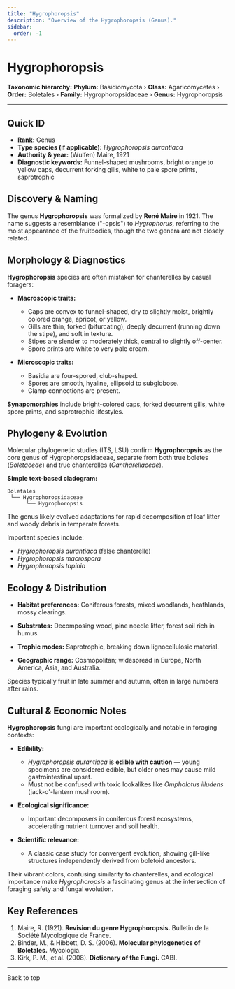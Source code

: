 ```yaml
---
title: "Hygrophoropsis"
description: "Overview of the Hygrophoropsis (Genus)."
sidebar:
  order: -1
---
```



# Hygrophoropsis <Badge variant="note" text="Genus" />

**Taxonomic hierarchy:** **Phylum:** Basidiomycota › **Class:** Agaricomycetes › **Order:** Boletales › **Family:** Hygrophoropsidaceae › **Genus:** Hygrophoropsis

---

## Quick ID
* **Rank:** Genus  
* **Type species (if applicable):** _Hygrophoropsis aurantiaca_  
* **Authority & year:** (Wulfen) Maire, 1921  
* **Diagnostic keywords:** Funnel-shaped mushrooms, bright orange to yellow caps, decurrent forking gills, white to pale spore prints, saprotrophic  

## Discovery & Naming
The genus **Hygrophoropsis** was formalized by **René Maire** in 1921. The name suggests a resemblance ("-opsis") to _Hygrophorus_, referring to the moist appearance of the fruitbodies, though the two genera are not closely related.

## Morphology & Diagnostics
**Hygrophoropsis** species are often mistaken for chanterelles by casual foragers:

- **Macroscopic traits:**
  - Caps are convex to funnel-shaped, dry to slightly moist, brightly colored orange, apricot, or yellow.
  - Gills are thin, forked (bifurcating), deeply decurrent (running down the stipe), and soft in texture.
  - Stipes are slender to moderately thick, central to slightly off-center.
  - Spore prints are white to very pale cream.

- **Microscopic traits:**
  - Basidia are four-spored, club-shaped.
  - Spores are smooth, hyaline, ellipsoid to subglobose.
  - Clamp connections are present.

**Synapomorphies** include bright-colored caps, forked decurrent gills, white spore prints, and saprotrophic lifestyles.

## Phylogeny & Evolution
Molecular phylogenetic studies (ITS, LSU) confirm **Hygrophoropsis** as the core genus of Hygrophoropsidaceae, separate from both true boletes (_Boletaceae_) and true chanterelles (_Cantharellaceae_).

**Simple text-based cladogram:**
```
Boletales
 └── Hygrophoropsidaceae
      └── Hygrophoropsis
```
The genus likely evolved adaptations for rapid decomposition of leaf litter and woody debris in temperate forests.

Important species include:

- _Hygrophoropsis aurantiaca_ (false chanterelle)
- _Hygrophoropsis macrospora_
- _Hygrophoropsis tapinia_

## Ecology & Distribution
- **Habitat preferences:** Coniferous forests, mixed woodlands, heathlands, mossy clearings.
- **Substrates:** Decomposing wood, pine needle litter, forest soil rich in humus.
- **Trophic modes:** Saprotrophic, breaking down lignocellulosic material.

- **Geographic range:** Cosmopolitan; widespread in Europe, North America, Asia, and Australia.

Species typically fruit in late summer and autumn, often in large numbers after rains.

## Cultural & Economic Notes
**Hygrophoropsis** fungi are important ecologically and notable in foraging contexts:

- **Edibility:**
  - _Hygrophoropsis aurantiaca_ is **edible with caution** — young specimens are considered edible, but older ones may cause mild gastrointestinal upset.
  - Must not be confused with toxic lookalikes like _Omphalotus illudens_ (jack-o'-lantern mushroom).

- **Ecological significance:**
  - Important decomposers in coniferous forest ecosystems, accelerating nutrient turnover and soil health.

- **Scientific relevance:**
  - A classic case study for convergent evolution, showing gill-like structures independently derived from boletoid ancestors.

Their vibrant colors, confusing similarity to chanterelles, and ecological importance make _Hygrophoropsis_ a fascinating genus at the intersection of foraging safety and fungal evolution.

## Key References
1. Maire, R. (1921). **Revision du genre Hygrophoropsis.** Bulletin de la Société Mycologique de France.  
2. Binder, M., & Hibbett, D. S. (2006). **Molecular phylogenetics of Boletales.** Mycologia.  
3. Kirk, P. M., et al. (2008). **Dictionary of the Fungi.** CABI.

---

<LinkButton href="#top" variant="minimal" icon="arrow-up">
  Back to top
</LinkButton>
